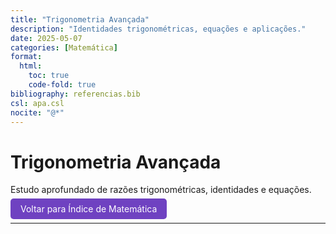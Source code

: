 ```yaml
---
title: "Trigonometria Avançada"
description: "Identidades trigonométricas, equações e aplicações."
date: 2025-05-07
categories: [Matemática]
format:
  html:
    toc: true
    code-fold: true
bibliography: referencias.bib
csl: apa.csl
nocite: "@*"
---
```


# Trigonometria Avançada

Estudo aprofundado de razões trigonométricas, identidades e equações.

<p><a href="index.qmd" style="padding: 8px 16px; background-color: #6f42c1; color: white; border-radius: 5px; text-decoration: none;"> Voltar para Índice de Matemática</a></p>

---